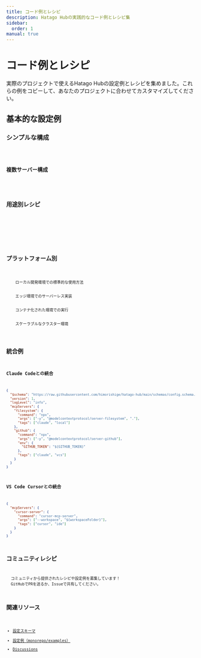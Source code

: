 ```yaml
---
title: コード例とレシピ
description: Hatago Hubの実践的なコード例とレシピ集
sidebar:
  order: 1
manual: true
---
```



# コード例とレシピ

実際のプロジェクトで使えるHatago Hubの設定例とレシピを集めました。これらの例をコピーして、あなたのプロジェクトに合わせてカスタマイズしてください。

## 基本的な設定例

### シンプルな構成

<Code code={BasicConfig} lang="json" title="hatago-config.json" />

### 複数サーバー構成

<Code code={MultiServerConfig} lang="json" title="hatago-config.json" />

## 用途別レシピ

<CardGrid>
  <LinkCard
    title="AI開発環境"
    description="OpenAI、GitHub、ローカルFSの統合"
    href="/ja/examples/ai-development/"
  />
  <LinkCard
    title="フルスタック開発"
    description="フロントエンド + バックエンド + データベース"
    href="/ja/examples/fullstack/"
  />
  <LinkCard
    title="データ分析環境"
    description="Jupyter/DB/可視化ツールを統合"
    href="/ja/examples/data-analysis/"
  />
  <LinkCard
    title="CI/CD統合"
    description="GitHub Actions + Docker + デプロイ"
    href="/ja/examples/ci-cd/"
  />
</CardGrid>

## プラットフォーム別

<CardGrid>
  <Card title="Node.js" icon="seti:nodejs">
    ローカル開発環境での標準的な使用方法
  </Card>
  <Card title="Cloudflare Workers" icon="cloudflare">
    エッジ環境でのサーバーレス実装
  </Card>
  <Card title="Docker" icon="docker">
    コンテナ化された環境での実行
  </Card>
  <Card title="Kubernetes" icon="seti:kubernetes">
    スケーラブルなクラスター環境
  </Card>
</CardGrid>

## 統合例

### Claude Codeとの統合

```json
{
  "$schema": "https://raw.githubusercontent.com/himorishige/hatago-hub/main/schemas/config.schema.json",
  "version": 1,
  "logLevel": "info",
  "mcpServers": {
    "filesystem": {
      "command": "npx",
      "args": ["-y", "@modelcontextprotocol/server-filesystem", "."],
      "tags": ["claude", "local"]
    },
    "github": {
      "command": "npx",
      "args": ["-y", "@modelcontextprotocol/server-github"],
      "env": {
        "GITHUB_TOKEN": "${GITHUB_TOKEN}"
      },
      "tags": ["claude", "vcs"]
    }
  }
}
```

### VS Code Cursorとの統合

```json
{
  "mcpServers": {
    "cursor-server": {
      "command": "cursor-mcp-server",
      "args": ["--workspace", "${workspaceFolder}"],
      "tags": ["cursor", "ide"]
    }
  }
}
```

## コミュニティレシピ

<Aside type="tip">
  コミュニティから提供されたレシピや設定例を募集しています！
  GitHubでPRを送るか、Issueで共有してください。
</Aside>

## 関連リソース

- [設定スキーマ](https://raw.githubusercontent.com/himorishige/hatago-hub/main/schemas/config.schema.json)
- [設定例（monorepo/examples）](https://github.com/himorishige/hatago-hub/tree/main/examples)
- [Discussions](https://github.com/himorishige/hatago-hub/discussions)
